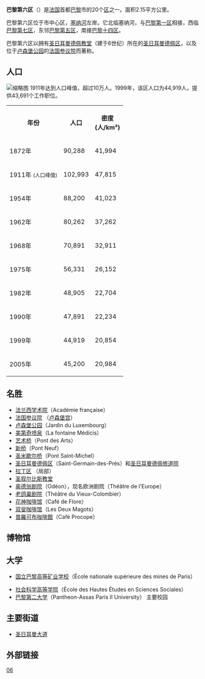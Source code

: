 {{Infobox settlement
| name                    = 巴黎第六区
| other_name              = {{lang-fr|6<sup>e</sup> arrondissement de Paris}}
| settlement_type         = [[巴黎区份|巴黎区份]]
| image_skyline           = Paris-bld-saint-germain.jpg
| image_caption           = 巴黎第六区内的[[圣日耳曼大道|圣日耳曼大道]]
| image_map               = Paris 6e arr jms.gif
| map_caption             = 该区在[[巴黎|巴黎]]的位置
| latd =  | latm =  | lats =  | latNS = 
| longd =  | longm =  | longs =  | longEW = 
| coordinates_region      = FR
| subdivision_type        = 国家
| subdivision_name        = [[法国|法国]]
| subdivision_type1       = [[法国大区|大区]]
| subdivision_name1       = [[法蘭西島大區|法兰西岛]]
| subdivision_type2       = [[省_(法国)|省]]
| subdivision_name2       = [[巴黎|巴黎]]
| subdivision_type3       = 
| subdivision_name3       = 
| subdivision_type4       = 
| subdivision_name4       = 
| subdivision_type5       = [[市镇_(法国)|市镇]]
| subdivision_name5       = [[巴黎|巴黎]]
| leader_party            = 
| leader_title            = 
| leader_name             = 
| leader_title1           = 
| leader_name1            = 
| unit_pref               = 
| area_footnotes          = 
| area_total_km2          = 2.154
| elevation_m             = 
| elevation_max_m         = 
| elevation_min_m         = 
| population_footnotes    = 
| population_total        = 44919
| population_as_of        = 1999年3月8日普查
| population_est          = 
| pop_est_as_of           = 
| population_density_km2  = 
| population_demonym      = 
| postal_code_type        = 
| postal_code             = 
| area_code_type          = 
| area_code               = 
| blank_name_sec1         = 
| blank_info_sec1         = 
| footnotes               = 
}}
{{arrondissements}}

'''巴黎第六区'''（{{lang-fr|'''6<sup>e</sup> arrondissement de Paris'''}}）是[[法国|法国]]首都[[巴黎|巴黎]]市的20个[[巴黎区份|区]]之一。面积2.15平方公里。

巴黎第六区位于市中心区，[[塞纳河|塞纳河]]左岸。它北临塞纳河，与[[巴黎第一区|巴黎第一区]]相接，西临[[巴黎第七区|巴黎第七区]]，东邻[[巴黎第五区|巴黎第五区]]，南接[[巴黎十四区|巴黎十四区]]。

巴黎第六区以拥有[[圣日耳曼德佩修道院|圣日耳曼德佩教堂]]（建于6世纪）所在的[[圣日耳曼德佩区|圣日耳曼德佩区]]，以及位于[[卢森堡公园|卢森堡公园]]的[[法国参议院|法国参议院]]而著称。

== 人口 ==
[[File:Paris_6th.png|缩略图]]
1911年达到人口峰值，超过10万人。1999年，该区人口为44,919人，提供43,691个工作职位。
<table class="wikitable">
<th>年份
<th>人口
<th>密度<br />(人/km²)
</tr>
<tr><td>1872年<td>90,288<td>41,994
<tr><td>1911年 <small>(人口峰值)</small><td>102,993<td>47,815
<tr><td>1954年<td>88,200<td>41,023
<tr><td>1962年<td>80,262<td>37,262
<tr><td>1968年<td>70,891<td>32,911
<tr><td>1975年<td>56,331<td>26,152
<tr><td>1982年<td>48,905<td>22,704
<tr><td>1990年<td>47,891<td>22,234
<tr><td>1999年<td>44,919<td>20,854
<tr><td>2005年<td>45,200<td>20,984
</table>
== 名胜 ==
* [[法兰西学术院|法兰西学术院]]（Académie française）
* [[法国参议院|法国参议院]] （[[卢森堡宫|卢森堡宫]]）
* [[卢森堡公园|卢森堡公园]]（Jardin du Luxembourg）
* [[美第奇喷泉|美第奇喷泉]]（La fontaine Médicis）
* [[艺术桥|艺术桥]]（Pont des Arts）
* [[新桥_(巴黎)|新桥]]（Pont Neuf）
* [[圣米歇尔桥|圣米歇尔桥]]（Pont Saint-Michel）
* [[圣日耳曼德佩区|圣日耳曼德佩区]]（Saint-Germain-des-Prés）和[[圣日耳曼德佩修道院|圣日耳曼德佩修道院]]
* [[拉丁区|拉丁区]] （局部）
* [[圣叙尔比斯教堂|圣叙尔比斯教堂]]
* [[奥德翁剧院|奥德翁剧院]]（Odéon），现名欧洲剧院（Théâtre de l'Europe）
* [[老鸽巢剧院|老鸽巢剧院]]（Théâtre du Vieux-Colombier）
* [[花神咖啡馆|花神咖啡馆]]（Café de Flore）
* [[双叟咖啡馆|双叟咖啡馆]]（Les Deux Magots）
* [[普羅可布咖啡館|普羅可布咖啡館]]（Café Procope）
<!-- * [[Polidor|Polidor]]
* [[Hôtel_Lutetia|Hôtel Lutetia]]
* [[Café_Procope|Café Procope]] -->

== 博物馆 ==
<!-- * [[Fondation_Jean_Dubuffet|Fondation Jean Dubuffet]]
* [[Maison_d'Auguste_Comte|Maison d'Auguste Comte]]
* [[Monnaie_de_Paris|Monnaie de Paris]] -->
<!-- * [[Musée_d'Anatomie_Delmas-Orfila-Rouvière|Musée d'Anatomie Delmas-Orfila-Rouvière]]
* [[Musée_Edouard_Branly|Musée Edouard Branly]]
* [[Musée_Hébert|Musée Hébert]] -->
<!-- * [[Musée_-_Librairie_du_Compagnonnage|Musée - Librairie du Compagnonnage]]
* [[Musée_de_Minéralogie|Musée de Minéralogie]]
* [[Musée_Zadkine|Musée Zadkine]] -->

== 大学 ==
<!-- * [[École_Nationale_des_Ponts_et_Chaussées|École Nationale des Ponts et Chaussées]] -->
* [[国立巴黎高等矿业学校|国立巴黎高等矿业学校]]（École nationale supérieure des mines de Paris）
<!-- * [[École_Nationale_Supérieure_des_Beaux-Arts|École Nationale Supérieure des Beaux-Arts]] --> 
* [[社会科学高等学院|社会科学高等学院]]（École des Hautes Études en Sciences Sociales）
* [[巴黎第二大学|巴黎第二大学]]（Pantheon-Assas Paris II University） 主要校园
<!-- * [[Lycée_Montaigne|Lycée Montaigne]]
* [[Lycée_Saint-Louis|Lycée Saint-Louis]]
* [[Collège_Stanislas_de_Paris|Lycée Stanislas]] -->
== 主要街道 ==
* [[圣日耳曼大道|圣日耳曼大道]]

== 外部链接 ==
{{Wikivoyage|巴黎}}
{{commonscat|Paris VIe arrondissement}}

{{巴黎}}
{{coord|48|51|1.91|N|2|19|56.04|E|region:FR_type:city|display=title}}

[[Category:巴黎区份|06]]
